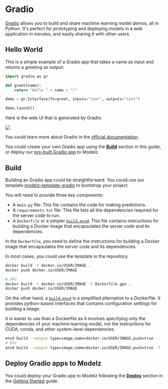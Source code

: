 # Gradio

[Gradio](https://gradio.app/) allows you to build and share machine learning model demos, all in Python. It's perfect for prototyping and deploying models in a web application in minutes, and easily sharing it with other users.

## Hello World

This is a simple example of a Gradio app that takes a name as input and returns a greeting as output:

```python copy
import gradio as gr

def greet(name):
    return "Hello " + name + "!"

demo = gr.Interface(fn=greet, inputs="text", outputs="text")

demo.launch()
```

Here is the web UI that is generated by Gradio:

![](./images/gradio.png)

You could learn more about Gradio in the [official documentation](https://gradio.app/quickstart/).

You could create your own Gradio app using the [**Build**](#build) section in this guide, or deploy our [pre-built Gradio app](../templates) to Modelz.

## Build

Building an Gradio app could be straightforward. You could use our template [modelz-template-gradio](https://github.com/tensorchord/modelz-template-gradio) to bootstrap your project.

You will need to provide three key components:

- A `main.py` file: This file contains the code for making predictions.
- A `requirements.txt` file: This file lists all the dependencies required for the server code to run.
- A `Dockerfile` or a simpler [`build.envd`](https://envd.tensorchord.ai/guide/getting-started.html): This file contains instructions for building a Docker image that encapsulates the server code and its dependencies.

In the `Dockerfile`, you need to define the instructions for building a Docker image that encapsulates the server code and its dependencies.

In most cases, you could use the template in the repository.

```bash copy
docker build -t docker.io/USER/IMAGE .
docker push docker.io/USER/IMAGE

# GPU
docker build -t docker.io/USER/IMAGE -f Dockerfile.gpu .
docker push docker.io/USER/IMAGE
```

On the other hand, a [`build.envd`](https://envd.tensorchord.ai/guide/getting-started.html) is a simplified alternative to a Dockerfile. It provides python-based interfaces that contains configuration settings for building a image. 

It is easier to use than a Dockerfile as it involves specifying only the dependencies of your machine learning model, not the instructions for CUDA, conda, and other system-level dependencies.

```bash copy
envd build --output type=image,name=docker.io/USER/IMAGE,push=true
# GPU
envd build --output type=image,name=docker.io/USER/IMAGE,push=true -f :build_gpu
```

## Deploy Gradio apps to Modelz

You could deploy your Gradio app to Modelz following the [**Deploy**](../gettingstarted/deploy) section in the [Getting Started](../gettingstarted) guide.

